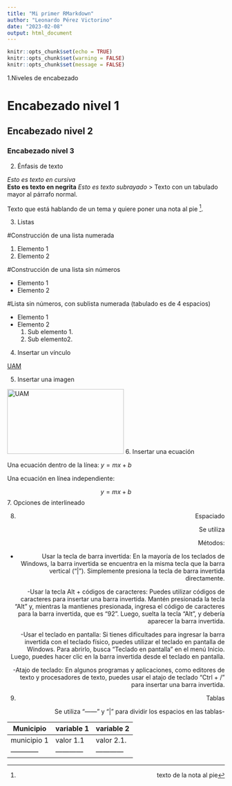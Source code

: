```yaml
---
title: "Mi primer RMarkdown"
author: "Leonardo Pérez Victorino"
date: "2023-02-08"
output: html_document
---
```


```r
knitr::opts_chunk$set(echo = TRUE)
knitr::opts_chunk$set(warning = FALSE)
knitr::opts_chunk$set(message = FALSE)
```

1.Niveles de encabezado

# Encabezado nivel 1
## Encabezado nivel 2
### Encabezado nivel 3


2. Énfasis de texto

*Esto es texto en cursiva*  
**Esto es texto en negrita**
_Esto es texto subrayado_
> Texto con un tabulado mayor al párrafo normal.

Texto que está hablando de un tema y quiere poner una nota al pie [^1].

[^1]: texto de la nota al pie


3. Listas

#Construcción de una lista numerada

1. Elemento 1
2. Elemento 2

#Construcción de una lista sin números

* Elemento 1
* Elemento 2

#Lista sin números, con sublista numerada (tabulado es de 4 espacios)

+ Elemento 1
+ Elemento 2
    1. Sub elemento 1.
    2. Sub elemento2.

4. Insertar un vínculo

[UAM](https://www.uam.mx/)

5. Insertar una imagen

![UAM](Uam_azc.jpg){width=270 height=150}
6. Insertar una ecuación

Una ecuación dentro de la línea: $y=mx+b$

Una ecuación en línea independiente:  

$$y=mx+b$$
7. Opciones de interlineado

<div style="text-align: center">  <div/> 
<div style="text-align: justify">  <div/>
<div style="text-align: left">  <div/> 
<div style="text-align: right">  <div/> 


8. Espaciado

Se utiliza \


Métodos:

- Usar la tecla de barra invertida: En la mayoría de los teclados de Windows, la barra invertida se encuentra en la misma tecla que la barra vertical ("|"). Simplemente presiona la tecla de barra invertida directamente.

-Usar la tecla Alt + códigos de caracteres: Puedes utilizar códigos de caracteres para insertar una barra invertida. Mantén presionada la tecla "Alt" y, mientras la mantienes presionada, ingresa el código de caracteres para la barra invertida, que es "92". Luego, suelta la tecla "Alt", y debería aparecer la barra invertida.

-Usar el teclado en pantalla: Si tienes dificultades para ingresar la barra invertida con el teclado físico, puedes utilizar el teclado en pantalla de Windows. Para abrirlo, busca "Teclado en pantalla" en el menú Inicio. Luego, puedes hacer clic en la barra invertida desde el teclado en pantalla.

-Atajo de teclado: En algunos programas y aplicaciones, como editores de texto y procesadores de texto, puedes usar el atajo de teclado "Ctrl + /" para insertar una barra invertida.

9. Tablas

Se utiliza "------" y "|" para dividir los espacios en las tablas-



|Municipio   | variable 1 | variable 2 |
|------------|------------|------------|
|municipio 1 | valor 1.1  | valor 2.1. |
|------------|------------|------------|